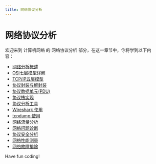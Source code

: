 ```yaml
---
title: 网络协议分析
---
```


# 网络协议分析

欢迎来到 计算机网络 的 网络协议分析 部分，在这一章节中，你将学到以下内容：

- [网络分析概述](./0-network-analysis-overview.mdx)
- [OSI七层模型详解](./1-detailed-explanation-of-the-osi-seven-layer-model.mdx)
- [TCP/IP五层模型](./2-tcpip-five-layer-model.mdx)
- [协议封装与解封装](./3-protocol-encapsulation-and-decapsulation.mdx)
- [协议数据单元(PDU)](./4-protocol-data-unit-pdu.mdx)
- [协议栈实现](./5-protocol-stack-implementation.mdx)
- [协议分析工具](./6-protocol-analysis-tools.mdx)
- [Wireshark 使用](./7-wireshark-use.mdx)
- [tcpdump 使用](./8-use-tcpdump.mdx)
- [网络流量分析](./9-network-traffic-analysis.mdx)
- [网络问题诊断](./10-network-issue-diagnosis.mdx)
- [协议安全分析](./11-protocol-security-analysis.mdx)
- [网络性能测量](./12-network-performance-measurement.mdx)
- [网络故障排除](./13-network-troubleshooting.mdx)

Have fun coding!